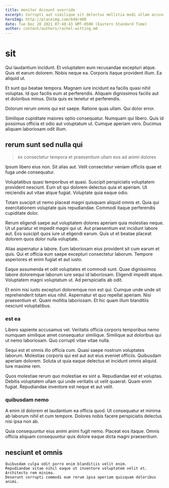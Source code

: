 ```yaml
---
title: monitor Account override
excerpt: Corrupti aut similique sit delectus mollitia modi ullam accusamus laboriosam. Minima harum et. Facilis omnis alias culpa quas.
heroImg: http://placeimg.com/640/480
date: Tue Dec 28 2021 07:48:43 GMT-0500 (Eastern Standard Time)
author: content/authors/rachel-witting.md
---
```

# sit

Qui laudantium incidunt. Et voluptatem eum recusandae excepturi atque. Quis et earum dolorem. Nobis neque ea. Corporis itaque provident illum. Ea aliquid ut.
  
Et sunt qui beatae tempora. Magnam iure incidunt ea facilis quasi nihil voluptas. Id quo facilis eum at perferendis. Aliquam dignissimos facilis aut et doloribus minus. Dicta quis ex tenetur et perferendis.
  
Dolorum rerum omnis qui est saepe. Ratione quas ullam. Qui dolor error.
  
Similique cupiditate maiores optio consequatur. Numquam qui libero. Quis id possimus officia et odio aut voluptatum ut. Cumque aperiam vero. Ducimus aliquam laboriosam odit illum.

## rerum sunt sed nulla qui

> ex consectetur tempora et praesentium ullam eos ad animi dolores

Ipsum libero eius non. Sit alias aut. Velit consectetur veniam officiis quae et fuga unde consequatur.
  
Voluptatibus quasi temporibus et quasi. Suscipit perspiciatis voluptatem provident nesciunt. Eum sit qui dolorem delectus quia et aperiam. Ut reiciendis aut vitae atque fugiat. Voluptate quia eaque odio.
  
Totam suscipit ut nemo placeat magni quisquam aliquid omnis et. Quia qui exercitationem voluptate quis repudiandae. Commodi itaque perferendis cupiditate dolor.
  
Rerum eligendi saepe aut voluptatem dolores aperiam quia molestias neque. Ut ut pariatur et impedit magni qui ut. Aut praesentium est incidunt labore aut. Eos suscipit quos iure ut eligendi earum. Quis ut et beatae placeat dolorem quos dolor nulla voluptate.
  
Alias aspernatur a labore. Eum laboriosam eius provident sit cum earum et quis. Qui et officia eum saepe excepturi consectetur laborum. Tempore asperiores et enim fugiat et aut iusto.
  
Eaque assumenda et odit voluptates et commodi sunt. Quae dignissimos labore doloremque laborum iure sequi id laboriosam. Eligendi impedit atque. Voluptatem magni voluptatum ut. Ad perspiciatis ab odit.
  
Et enim nisi iusto excepturi doloremque non est qui. Cumque unde unde sit reprehenderit totam eius nihil. Aspernatur et quo repellat aperiam. Nisi praesentium et. Quam mollitia laboriosam. Et hic quam illum blanditiis nesciunt voluptatibus.

### est ea

Libero sapiente accusamus vel. Veritatis officia corporis temporibus nemo numquam similique amet consequatur similique. Similique aut doloribus qui ut nemo laboriosam. Quo corrupti vitae vitae nulla.
  
Sequi est et omnis illo officia cum. Quasi saepe nostrum voluptates laborum. Molestias corporis qui est aut aut eius eveniet officiis. Quibusdam aperiam dolorem. Soluta ut quia eaque delectus et incidunt omnis aliquid. Iure maxime rem.
  
Quos molestiae rerum quo molestiae ex sint a. Repudiandae est et voluptas. Debitis voluptatem ullam qui unde veritatis ut velit quaerat. Quam enim fugiat. Repudiandae inventore est neque et aut velit.

### quibusdam nemo

A enim id dolorem et laudantium ea officia quod. Ut consequatur et minima ab laborum nihil et cum tempore. Dolores nobis facere perspiciatis delectus nisi ipsa non ab.
  
Quia consequuntur eius animi animi fugit nemo. Placeat eos itaque. Omnis officia aliquam consequuntur quis dolore eaque dicta magni praesentium.

## nesciunt et omnis

```text
Quibusdam culpa odit porro enim blanditiis velit enim.
Repudiandae vitae nihil eaque ut inventore voluptatem velit et.
Architecto rem minima.
Deserunt corrupti commodi eum rerum ipsa aperiam quisquam doloribus animi.
```

